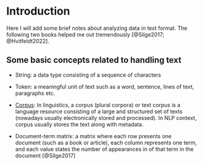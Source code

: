 # Introduction

Here I will add some brief notes about analyzing data in text format. The following two books helped me out tremendously [@Silge2017; @Hvitfeldt2022].

## Some basic concepts related to handling text

+ String: a data type consisting of a sequence of characters

+ Token: a meaningful unit of text such as a word, sentence, lines of text, paragraphs etc.

+ [Corpus](https://en.wikipedia.org/wiki/Text_corpus): In linguistics, a corpus (plural corpora) or text corpus is a language resource consisting of a large and structured set of texts (nowadays usually electronically stored and processed). In NLP context, corpus usually stores the text along with metadata.

+ Document-term matrix: a matrix where each row presents one document (such as a book or article), each column represents one term, and each value states the number of appearances in of that term in the document [@Silge2017]